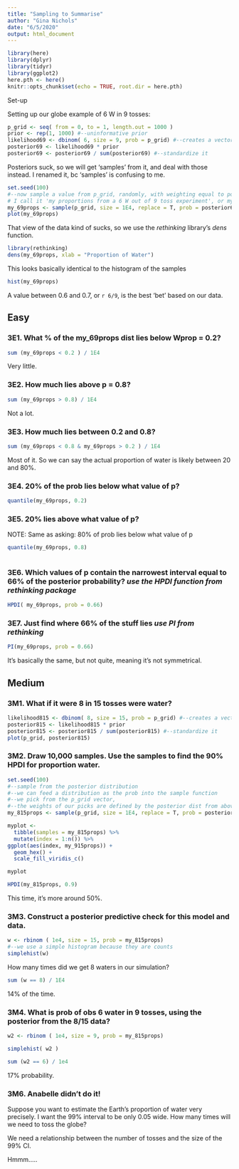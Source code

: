 ```yaml
---
title: "Sampling to Summarise"
author: "Gina Nichols"
date: "6/5/2020"
output: html_document
---
```


```r
library(here)
library(dplyr)
library(tidyr)
library(ggplot2)
here.pth <- here()
knitr::opts_chunk$set(echo = TRUE, root.dir = here.pth)
```

Set-up

Setting up our globe example of 6 W in 9 tosses:
```r
p_grid <- seq( from = 0, to = 1, length.out = 1000 )
prior <- rep(1, 1000) #--uninformative prior
likelihood69 <- dbinom( 6, size = 9, prob = p_grid) #--creates a vector of values 
posterior69 <- likelihood69 * prior
posterior69 <- posterior69 / sum(posterior69) #--standardize it
```

Posteriors suck, so we will get 'samples' from it, and deal with those instead. I renamed it, bc 'samples' is confusing to me. 
```r
set.seed(100)
#--now sample a value from p_grid, randomly, with weighting equal to posterior
# I call it 'my proportions from a 6 W out of 9 toss experiment', or my_69props
my_69props <- sample(p_grid, size = 1E4, replace = T, prob = posterior69)
plot(my_69props)
```

That view of the data kind of sucks, so we use the *rethinking* library's *dens* function.
```r
library(rethinking)
dens(my_69props, xlab = "Proportion of Water")
```

This looks basically identical to the histogram of the samples
```r
hist(my_69props)
```
A value between 0.6 and 0.7, or `r 6/9`, is the best 'bet' based on our data.

## Easy

### 3E1. What % of the my_69props dist lies below Wprop = 0.2?

```r
sum (my_69props < 0.2 ) / 1E4
```
Very little. 

### 3E2. How much lies above p = 0.8?
```r
sum (my_69props > 0.8) / 1E4
```
Not a lot. 

### 3E3. How much lies between 0.2 and 0.8?
```r

sum (my_69props < 0.8 & my_69props > 0.2 ) / 1E4
```
Most of it. So we can say the actual proportion of water is likely between 20 and 80%.

### 3E4. 20% of the prob lies below what value of p?
```r
quantile(my_69props, 0.2)
```

### 3E5. 20% lies above what value of p?
NOTE: Same as asking: 80% of prob lies below what value of p
```r
quantile(my_69props, 0.8)
 
```

### 3E6. Which values of p contain the narrowest interval equal to 66% of the posterior probability? *use the HPDI function from rethinking package*

```r
HPDI( my_69props, prob = 0.66)
```

### 3E7. Just find where 66% of the stuff lies *use PI from rethinking*
```r
PI(my_69props, prob = 0.66)
```

It's basically the same, but not quite, meaning it's not symmetrical. 

## Medium

### 3M1. What if it were 8 in 15 tosses were water?

```r
likelihood815 <- dbinom( 8, size = 15, prob = p_grid) #--creates a vector of values 
posterior815 <- likelihood815 * prior
posterior815 <- posterior815 / sum(posterior815) #--standardize it
plot(p_grid, posterior815)

```

### 3M2. Draw 10,000 samples. Use the samples to find the 90% HPDI for proportion water. 

```r
set.seed(100)
#--sample from the posterior distribution
#--we can feed a distribution as the prob into the sample function
#--we pick from the p_grid vector,
#--the weights of our picks are defined by the posterior dist from above
my_815props <- sample(p_grid, size = 1E4, replace = T, prob = posterior815)

myplot <- 
  tibble(samples = my_815props) %>% 
  mutate(index = 1:n()) %>% 
ggplot(aes(index, my_915props)) + 
  geom_hex() + 
  scale_fill_viridis_c()

myplot
```


```r
HPDI(my_815props, 0.9)
```

This time, it's more around 50%.

### 3M3. Construct a posterior predictive check for this model and data. 
```r
w <- rbinom ( 1e4, size = 15, prob = my_815props)
#--we use a simple histogram because they are counts
simplehist(w)
```

How many times did we get 8 waters in our simulation?
```r
sum (w == 8) / 1E4
```

14% of the time. 

### 3M4. What is prob of obs 6 water in 9 tosses, using the posterior from the 8/15 data?


```r
w2 <- rbinom ( 1e4, size = 9, prob = my_815props)

simplehist( w2 )

sum (w2 == 6) / 1e4
```
17% probability. 

### 3M6. Anabelle didn't do it!

Suppose you want to estimate the Earth's proportion of water very precisely. I want the 99% interval to be only 0.05 wide. How many times will we need to toss the globe?

We need a relationship between the number of tosses and the size of the 99% CI. 

Hmmm.....